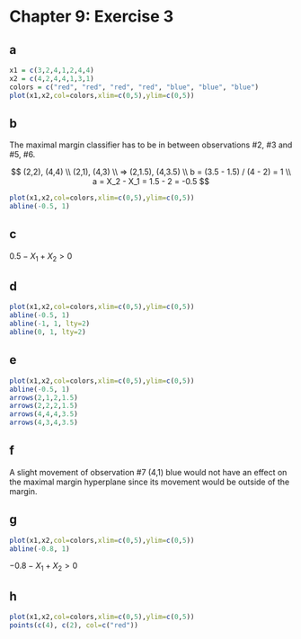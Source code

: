 Chapter 9: Exercise 3
=====================

## a

```r
x1 = c(3,2,4,1,2,4,4)
x2 = c(4,2,4,4,1,3,1)
colors = c("red", "red", "red", "red", "blue", "blue", "blue")
plot(x1,x2,col=colors,xlim=c(0,5),ylim=c(0,5))
```

## b
The maximal margin classifier has to be in between observations #2, #3 and #5, #6.

$$
(2,2), (4,4) \\
(2,1), (4,3) \\
=> (2,1.5), (4,3.5) \\
b = (3.5 - 1.5) / (4 - 2) = 1 \\
a = X_2 - X_1 = 1.5 - 2 = -0.5
$$

```r
plot(x1,x2,col=colors,xlim=c(0,5),ylim=c(0,5))
abline(-0.5, 1)
```

## c
$0.5 - X_1 + X_2 > 0$

## d
```r
plot(x1,x2,col=colors,xlim=c(0,5),ylim=c(0,5))
abline(-0.5, 1)
abline(-1, 1, lty=2)
abline(0, 1, lty=2)
```

## e
```r
plot(x1,x2,col=colors,xlim=c(0,5),ylim=c(0,5))
abline(-0.5, 1)
arrows(2,1,2,1.5)
arrows(2,2,2,1.5)
arrows(4,4,4,3.5)
arrows(4,3,4,3.5)
```

## f
A slight movement of observation #7 (4,1) blue would not have an effect on the
maximal margin hyperplane since its movement would be outside of the margin.

## g
```r
plot(x1,x2,col=colors,xlim=c(0,5),ylim=c(0,5))
abline(-0.8, 1)
```
$-0.8 - X_1 + X_2 > 0$ 

## h
```r
plot(x1,x2,col=colors,xlim=c(0,5),ylim=c(0,5))
points(c(4), c(2), col=c("red"))
```
